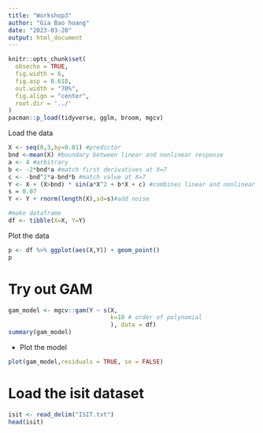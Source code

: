 ```yaml
---
title: "Workshop3"
author: "Gia Bao hoang"
date: "2023-03-20"
output: html_document
---
```


```r
knitr::opts_chunk$set(
  obsecho = TRUE, 
  fig.width = 6, 
  fig.asp = 0.618, 
  out.width = "70%",
  fig.align = "center", 
  root.dir = '../'
)
pacman::p_load(tidyverse, gglm, broom, mgcv)
```


 Load the data
```r
X <- seq(0,3,by=0.01) #predictor
bnd <-mean(X) #boundary between linear and nonlinear response
a <- 4 #arbitrary
b <- -2*bnd*a #match first derivatives at X=7
c <- -bnd^2*a-bnd*b #match value at X=7
Y <- X + (X>bnd) * sin(a*X^2 + b*X + c) #combines linear and nonlinear response
s = 0.07
Y <- Y + rnorm(length(X),sd=s)#add noise

#make dataframe
df <- tibble(X=X, Y=Y)
```
 Plot the data
```r
p <- df %>% ggplot(aes(X,Y)) + geom_point()
p
```

# Try out GAM
```r
gam_model <- mgcv::gam(Y ~ s(X, 
                             k=10 # order of polynomial
                             ), data = df)
summary(gam_model)
```
- Plot the model
```r
plot(gam_model,residuals = TRUE, se = FALSE)
```

# Load the isit dataset
```r
isit <- read_delim("ISIT.txt")
head(isit)
```


